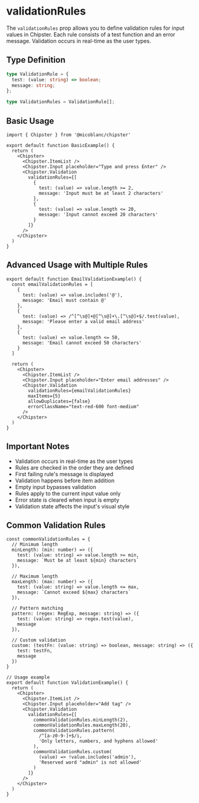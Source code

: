 # validationRules

The `validationRules` prop allows you to define validation rules for input values in Chipster. Each rule consists of a test function and an error message. Validation occurs in real-time as the user types.

## Type Definition
```typescript
type ValidationRule = {
  test: (value: string) => boolean;
  message: string;
};

type ValidationRules = ValidationRule[];
```

## Basic Usage

```tsx filename="BasicExample.tsx" copy
import { Chipster } from '@micoblanc/chipster'

export default function BasicExample() {
  return (
    <Chipster>
      <Chipster.ItemList />
      <Chipster.Input placeholder="Type and press Enter" />
      <Chipster.Validation
        validationRules={[
          { 
            test: (value) => value.length >= 2,
            message: 'Input must be at least 2 characters'
          },
          {
            test: (value) => value.length <= 20,
            message: 'Input cannot exceed 20 characters'
          }
        ]}
      />
    </Chipster>
  )
}
```

## Advanced Usage with Multiple Rules

```tsx filename="EmailValidationExample.tsx" copy
export default function EmailValidationExample() {
  const emailValidationRules = [
    {
      test: (value) => value.includes('@'),
      message: 'Email must contain @'
    },
    {
      test: (value) => /^[^\s@]+@[^\s@]+\.[^\s@]+$/.test(value),
      message: 'Please enter a valid email address'
    },
    {
      test: (value) => value.length <= 50,
      message: 'Email cannot exceed 50 characters'
    }
  ]

  return (
    <Chipster>
      <Chipster.ItemList />
      <Chipster.Input placeholder="Enter email addresses" />
      <Chipster.Validation
        validationRules={emailValidationRules}
        maxItems={5}
        allowDuplicates={false}
        errorClassName="text-red-600 font-medium"
      />
    </Chipster>
  )
}
```

## Important Notes

- Validation occurs in real-time as the user types
- Rules are checked in the order they are defined
- First failing rule's message is displayed
- Validation happens before item addition
- Empty input bypasses validation
- Rules apply to the current input value only
- Error state is cleared when input is empty
- Validation state affects the input's visual style

## Common Validation Rules

```tsx filename="CommonValidationRules.tsx" copy
const commonValidationRules = {
  // Minimum length
  minLength: (min: number) => ({
    test: (value: string) => value.length >= min,
    message: `Must be at least ${min} characters`
  }),

  // Maximum length
  maxLength: (max: number) => ({
    test: (value: string) => value.length <= max,
    message: `Cannot exceed ${max} characters`
  }),

  // Pattern matching
  pattern: (regex: RegExp, message: string) => ({
    test: (value: string) => regex.test(value),
    message
  }),

  // Custom validation
  custom: (testFn: (value: string) => boolean, message: string) => ({
    test: testFn,
    message
  })
}

// Usage example
export default function ValidationExample() {
  return (
    <Chipster>
      <Chipster.ItemList />
      <Chipster.Input placeholder="Add tag" />
      <Chipster.Validation
        validationRules={[
          commonValidationRules.minLength(2),
          commonValidationRules.maxLength(20),
          commonValidationRules.pattern(
            /^[a-z0-9-]+$/i,
            'Only letters, numbers, and hyphens allowed'
          ),
          commonValidationRules.custom(
            (value) => !value.includes('admin'),
            'Reserved word "admin" is not allowed'
          )
        ]}
      />
    </Chipster>
  )
}
```